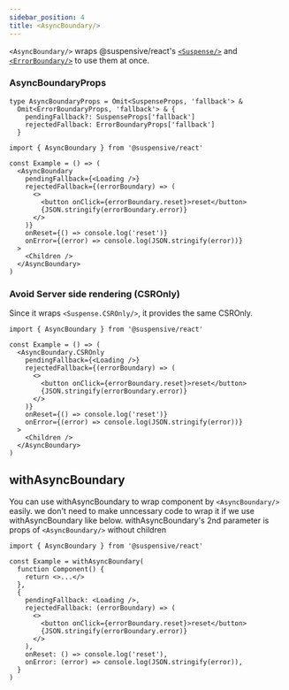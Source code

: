 ```yaml
---
sidebar_position: 4
title: <AsyncBoundary/>
---
```


`<AsyncBoundary/>` wraps @suspensive/react's [`<Suspense/>`](./Suspense.i18n) and [`<ErrorBoundary/>`](./ErrorBoundary.i18n) to use them at once.

### AsyncBoundaryProps

```tsx
type AsyncBoundaryProps = Omit<SuspenseProps, 'fallback'> &
  Omit<ErrorBoundaryProps, 'fallback'> & {
    pendingFallback?: SuspenseProps['fallback']
    rejectedFallback: ErrorBoundaryProps['fallback']
  }
```

```tsx
import { AsyncBoundary } from '@suspensive/react'

const Example = () => (
  <AsyncBoundary
    pendingFallback={<Loading />}
    rejectedFallback={(errorBoundary) => (
      <>
        <button onClick={errorBoundary.reset}>reset</button>
        {JSON.stringify(errorBoundary.error)}
      </>
    )}
    onReset={() => console.log('reset')}
    onError={(error) => console.log(JSON.stringify(error))}
  >
    <Children />
  </AsyncBoundary>
)
```

### Avoid Server side rendering (CSROnly)

Since it wraps `<Suspense.CSROnly/>`, it provides the same CSROnly.

```tsx
import { AsyncBoundary } from '@suspensive/react'

const Example = () => (
  <AsyncBoundary.CSROnly
    pendingFallback={<Loading />}
    rejectedFallback={(errorBoundary) => (
      <>
        <button onClick={errorBoundary.reset}>reset</button>
        {JSON.stringify(errorBoundary.error)}
      </>
    )}
    onReset={() => console.log('reset')}
    onError={(error) => console.log(JSON.stringify(error))}
  >
    <Children />
  </AsyncBoundary>
)
```

## withAsyncBoundary

You can use withAsyncBoundary to wrap component by `<AsyncBoundary/>` easily.
we don't need to make unncessary code to wrap it if we use withAsyncBoundary like below.
withAsyncBoundary's 2nd parameter is props of `<AsyncBoundary/>` without children

```tsx
import { AsyncBoundary } from '@suspensive/react'

const Example = withAsyncBoundary(
  function Component() {
    return <>...</>
  },
  {
    pendingFallback: <Loading />,
    rejectedFallback: (errorBoundary) => (
      <>
        <button onClick={errorBoundary.reset}>reset</button>
        {JSON.stringify(errorBoundary.error)}
      </>
    ),
    onReset: () => console.log('reset'),
    onError: (error) => console.log(JSON.stringify(error)),
  }
)
```
